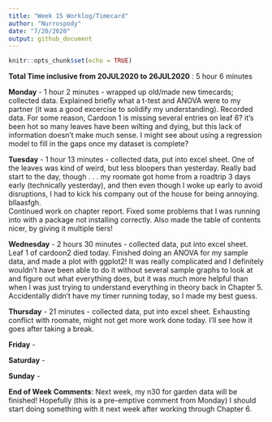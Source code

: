 ```yaml
---
title: "Week 15 Worklog/Timecard"
author: "Nurrospody"
date: "7/20/2020"
output: github_document
---
```


```r
knitr::opts_chunk$set(echo = TRUE)
```

**Total Time inclusive from 20JUL2020 to 26JUL2020** : 5 hour 6 minutes

**Monday** - 1 hour 2 minutes - wrapped up old/made new timecards; collected data.  Explained briefly what a t-test and ANOVA were to my partner (it was a good excercise to solidify my understanding).  Recorded data.  For some reason, Cardoon 1 is missing several entries on leaf 6?  it's been hot so many leaves have been wilting and dying, but this lack of information doesn't make much sense.  I might see about using a regression model to fill in the gaps once my dataset is complete?  

**Tuesday** - 1 hour 13 minutes - collected data, put into excel sheet.  One of the leaves was kind of weird, but less bloopers than yesterday.  Really bad start to the day, though . . . my roomate got home from a roadtrip 3 days early (technically yesterday), and then even though I woke up early to avoid disruptions, I had to kick his company out of the house for being annoying.  bllaasfgh.  
Continued work on chapter report.  Fixed some problems that I was running into with a package not installing correctly.  Also made the table of contents nicer, by giving it multiple tiers!  

**Wednesday** - 2 hours 30 minutes - collected data, put into excel sheet.  Leaf 1 of cardoon2 died today.  Finished doing an ANOVA for my sample data, and made a plot with ggplot2!  It was really complicated and I definitely wouldn't have been able to do it without several sample graphs to look at and figure out what everything does, but it was much more helpful than when I was just trying to understand everything in theory back in Chapter 5.  Accidentally didn't have my timer running today, so I made my best guess.  

**Thursday** - 21 minutes - collected data, put into excel sheet.  Exhausting conflict with roomate, might not get more work done today.  I'll see how it goes after taking a break.

**Friday** - 

**Saturday** -

**Sunday** - 

**End of Week Comments**: Next week, my n30 for garden data will be finished!  Hopefully (this is a pre-emptive comment from Monday) I should start doing something with it next week after working through Chapter 6.


 
